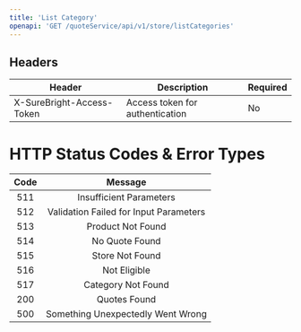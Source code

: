 ```yaml
---
title: 'List Category'
openapi: 'GET /quoteService/api/v1/store/listCategories'
---
```



## Headers

| Header | Description | Required |
|--------|-------------|----------|
| X-SureBright-Access-Token | Access token for authentication | No |







# HTTP Status Codes & Error Types

| Code | Message |
|:----:|:-------:|
| 511  | Insufficient Parameters |
| 512  | Validation Failed for Input Parameters |
| 513  | Product Not Found |
| 514  | No Quote Found |
| 515  | Store Not Found |
| 516  | Not Eligible |
| 517  | Category Not Found |
| 200  | Quotes Found |
| 500  | Something Unexpectedly Went Wrong |

